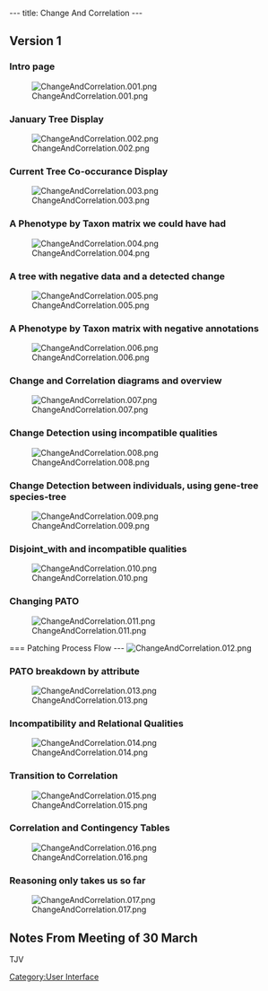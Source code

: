 ---
title: Change And Correlation
---

== Version 1==

=== Intro page ===
[[Image:ChangeAndCorrelation.001.png]]

=== January Tree Display ===
[[Image:ChangeAndCorrelation.002.png]]

=== Current Tree Co-occurance Display ===
[[Image:ChangeAndCorrelation.003.png]]

=== A Phenotype by Taxon matrix we could have had ===
[[Image:ChangeAndCorrelation.004.png]]


=== A tree with negative data and a detected change ===
[[Image:ChangeAndCorrelation.005.png]]

=== A Phenotype by Taxon matrix with negative annotations ===
[[Image:ChangeAndCorrelation.006.png]]


=== Change and Correlation diagrams and overview ===
[[Image:ChangeAndCorrelation.007.png]]

=== Change Detection using incompatible qualities ===
[[Image:ChangeAndCorrelation.008.png]]

=== Change Detection between individuals, using gene-tree species-tree ===
[[Image:ChangeAndCorrelation.009.png]]

=== Disjoint_with and incompatible qualities ===
[[Image:ChangeAndCorrelation.010.png]]

=== Changing PATO ===
[[Image:ChangeAndCorrelation.011.png]]

=== Patching Process Flow ---
[[Image:ChangeAndCorrelation.012.png]]

=== PATO breakdown by attribute ===
[[Image:ChangeAndCorrelation.013.png]]

=== Incompatibility and Relational Qualities ===
[[Image:ChangeAndCorrelation.014.png]]

=== Transition to Correlation ===
[[Image:ChangeAndCorrelation.015.png]]

=== Correlation and Contingency Tables ===
[[Image:ChangeAndCorrelation.016.png]]

=== Reasoning only takes us so far ===
[[Image:ChangeAndCorrelation.017.png]]

== Notes From Meeting of 30 March ==

TJV

[[Category:User Interface]]